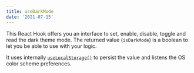 ```yaml
---
title: useDarkMode
date: '2021-07-15'
---
```


This React Hook offers you an interface to set, enable, disable, toggle and read the dark theme mode.
The returned value (`isDarkMode`) is a boolean to let you be able to use with your logic.

It uses internally [`useLocalStorage()`](/react-hook/use-local-storage) to persist the value and listens the OS color scheme preferences.
